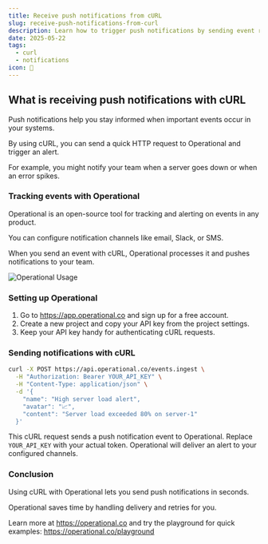 ```yaml
---
title: Receive push notifications from cURL
slug: receive-push-notifications-from-curl
description: Learn how to trigger push notifications by sending event requests to Operational API using cURL for quick alerts and monitoring.
date: 2025-05-22
tags:
  - curl
  - notifications
icon: 🔔
---
```


## What is receiving push notifications with cURL

Push notifications help you stay informed when important events occur in your systems.

By using cURL, you can send a quick HTTP request to Operational and trigger an alert.

For example, you might notify your team when a server goes down or when an error spikes.

### Tracking events with Operational

Operational is an open-source tool for tracking and alerting on events in any product.

You can configure notification channels like email, Slack, or SMS.

When you send an event with cURL, Operational processes it and pushes notifications to your team.

![Operational Usage](https://operational.co/images/misc/ops-usage.jpg)

### Setting up Operational

1. Go to https://app.operational.co and sign up for a free account.
2. Create a new project and copy your API key from the project settings.
3. Keep your API key handy for authenticating cURL requests.

### Sending notifications with cURL

```bash
curl -X POST https://api.operational.co/events.ingest \
  -H "Authorization: Bearer YOUR_API_KEY" \
  -H "Content-Type: application/json" \
  -d '{
    "name": "High server load alert",
    "avatar": "📈",
    "content": "Server load exceeded 80% on server-1"
  }'
```

This cURL request sends a push notification event to Operational. Replace `YOUR_API_KEY` with your actual token. Operational will deliver an alert to your configured channels.

### Conclusion

Using cURL with Operational lets you send push notifications in seconds.

Operational saves time by handling delivery and retries for you.

Learn more at https://operational.co and try the playground for quick examples: https://operational.co/playground
